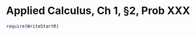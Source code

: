 Applied Calculus, Ch 1, §2, Prob XXX
===============================================


```r
require(WriteStartR)
```
\paragraph{\bf \S 1.2 Prob. 6} \acroSetItemPrefix{1.2-6-}

\begin{itemize}
\item Line through $(0,0)$ and $(1,1)$
\begin{MultipleChoice}
\correct{$y = 0 + 1 x$}
\wrong{$y = 1 + 0 x$}
\wrong{$y = 1 + 1 x$}
\wrong{$y = 1 + 2 x$}
\end{MultipleChoice}
\end{itemize}  